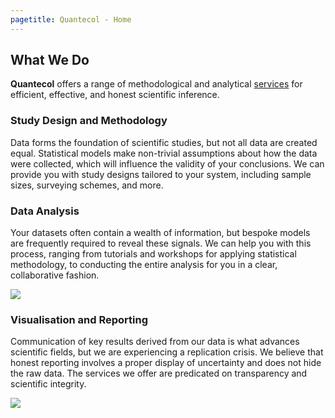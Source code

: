 ```yaml
---
pagetitle: Quantecol - Home
---
```


## What We Do

**Quantecol** offers a range of methodological and analytical [services](services.qmd) for efficient, effective, and honest scientific inference.

### Study Design and Methodology

Data forms the foundation of scientific studies, but not all data are created equal. Statistical models make non-trivial assumptions about how the data were collected, which will influence the validity of your conclusions. We can provide you with study designs tailored to your system, including sample sizes, surveying schemes, and more.

### Data Analysis

Your datasets often contain a wealth of information, but bespoke models are frequently required to reveal these signals. We can help you with this process, ranging from tutorials and workshops for applying statistical methodology, to conducting the entire analysis for you in a clear, collaborative fashion.

![](img/code.png)

### Visualisation and Reporting

Communication of key results derived from our data is what advances scientific fields, but we are experiencing a replication crisis. We believe that honest reporting involves a proper display of uncertainty and does not hide the raw data. The services we offer are predicated on transparency and scientific integrity.

![](img/fig-kaplam.jpg)